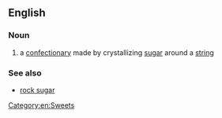 ==English==

===Noun===
{{wikipedia}}
{{en-noun|head=[[rock]] [[candy]]|-}}

# {{context|US}} a [[confectionary]] made by crystallizing [[sugar]] around a [[string]]

===See also===
* [[rock sugar]]
[[Category:en:Sweets]]
